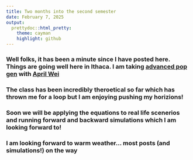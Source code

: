 ```yaml
---
title: Two months into the second semester
date: February 7, 2025
output: 
  prettydoc::html_pretty:
    theme: cayman
    highlight: github
---
```


### Well folks, it has been a minute since I have posted here. Things are going well here in Ithaca. I am taking [advanced pop gen](https://classes.cornell.edu/browse/roster/SP25/class/BIOCB/6910) with [April Wei](https://aprilweilab.github.io/)

### The class has been incredibly theroetical so far which has thrown me for a loop but I am enjoying pushing my horizions!

### Soon we will be applying the equations to real life scenerios and running forward and backward simulations which I am looking forward to!

### I am looking forward to warm weather... most posts (and simulations!) on the way
